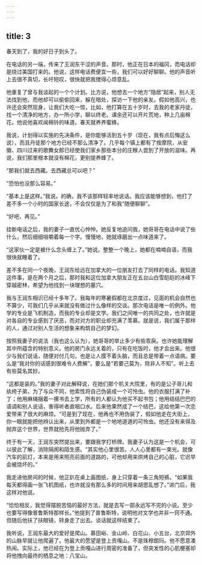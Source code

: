 ```yaml
---
---
---
```

title: 3
---




春天到了，我的好日子到头了。

在电话的另一端，传来了王润东干涩的声音。那时，他正在日本的福冈，而电话却是绕过美国打来的。他说，这样电话费便宜一些，我们可以好好聊聊。他的声音听上去很不真切，长吁短叹，很快就把我搅得心烦意乱。

他重复了曾与我谈起的一个个计划。比方说，他想去一个地方“隐居”起来，别人无法找到他，而他却可以偷偷回来，躲在暗处，探访一下他的亲友。假如他高兴，也许还会突然现身，让我们大吃一惊，比如，他打算在五十岁时，去我的老家丹徒，找一个清净的地方，办一所小学，聊以终老。课余还可以开片荒地，种上几亩棉花。他说他喜欢闻棉铃的味道。春天就养养蜜蜂。

我说，计划得以实施的先决条件，是你能够活到五十岁（现在，我有点后悔这么说），而且丹徒那个地方已经不那么清净了。几乎每个镇上都有了按摩院，从安徽、四川过来的歌舞女郎已经使我们家乡那些本分的庄稼人尝到了开放的滋味。再说，我们那里根本就没有棉花，更别提养蜂了。

“那我们就去西藏。去西藏总可以吧？”

“恐怕也没那么容易。”

“基本上是这样。”我说。的确，我不该那样轻率地说话。我应该能够想到，他打了差不多一个小时的国家长途，不会仅仅是为了和我“随便聊聊”。

“好吧，再见。”

挂断电话之后，我的妻子一直忧心忡忡。她反复地追问我，她哥哥在电话中说了些什么，然后细细咀嚼着每一个字。慢慢地，她就琢磨出一点味道来了。

“这家伙一定是被什么念头缠上了。”她说。整整一个晚上，她都在喃喃自语，而我很快就睡着了。

差不多在同一个夜晚，王润东给远在加拿大的一位朋友打去了同样的电话。我知道这件事，是在两个月之后，那时我和这位加拿大朋友正在五台山白雪皑皑的冰峰下穿越密林，希望为他找到一块理想的墓穴。

我与王润东相识已经十多年了。我每年的寒暑假都在北京度过，见面的机会自然也不算少，可我们几乎从来就没有做过什么像样的交谈。那次电话是唯一的例外。他学的专业是飞机制造，而我的专业却是文学。我们之间唯一的共同之处，也许就是对各自的专业感到了厌恶，而对对方的职业却充满了羡慕。就是说，我们属于那样的人，通过对别人生活的想象来构筑自己的梦幻。

按照我妻子的说法（我也这么认为），她哥哥的举止多少有些乖戾。也许她能理解其中所蕴含的特别意义。他的房门永远关着的，只有在吃饭时，他才会出来。他很少与我们说话，随便对付几句，也是让人摸不着头脑，而且总是带着一点语病。要么是“我对你的话感到很难令人费解”，要么是“若要己莫为，除非人不知”。听上去有些莫名其妙。

“这都是装的。”我的妻子对此解释说，在她们那个机关大院里，有的是公子哥儿和纨绔子弟，为了与众不同，他索性将自己伪装成一个可怜虫。他的衣服打满了补丁；他用麻绳捆着一摞书去上学，所有的人都认为他买不起书包；他用结结巴巴的语调和别人说话，害得听者直咽口水。后来他果然成了一个结巴，这给他第一次恋爱带来了很大的麻烦。“可是到了现在，他再也不用伪装了，假如他走在大街上，你一眼就能把他辨认出来，从里到外都是一个地地道道的可怜虫。他还没有来得及抛弃这个世界，世界就抢先将他抛弃了。”

终于有一天，王润东突然提出来，要跟我学打桥牌。我妻子认为这是一个机会，可以彼此了解，消除隔阂和陌生感。“其实他心里很苦。人人心里都有一束光。就像汽车的前灯，本来是用来照亮前面的道路的，可他却用来烘烤自己的心脏，它迟早会被烧坏的。”

我走进他房间的时候，他正趴在桌上画图纸，身上只穿着一条三角短裤。“如果我每天都得画一张飞机图纸，也许就没有那么多的时间用来胡思乱想了。”进门后，我这样对他说。

“恰恰相反，我觉得摆脱苦恼的最好方法，就是去写一部永远写不完的小说。至少也要写得像普鲁斯特那样长。”他提到了普鲁斯特，说明他对文学也并非一窍不通。但随后他扶了扶眼镜，转身走了出去。谈话就这样结束了。

我听说，王润东最大的爱好是爬山。慕田峪、金山岭、白花山、小五台，北京郊外的山脉早就让他爬遍了。他最大的愿望是登上贡嘎山。不是珠穆朗玛。他不愿意凑热闹。实际上，他已经在为登上贡嘎山进行周密的准备了，但突发性的心肌梗塞却将他拽向最终的栖息之地：八宝山。